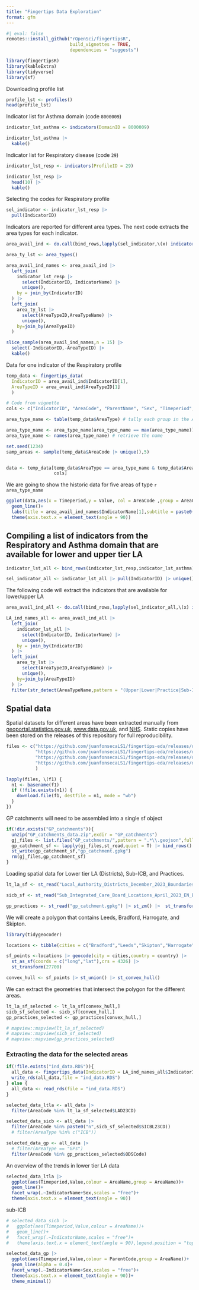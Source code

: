 ```yaml
---
title: "Fingertips Data Exploration"
format: gfm
---
```


```r
#| eval: false
remotes::install_github("rOpenSci/fingertipsR",
                        build_vignettes = TRUE,
                        dependencies = "suggests")
```

```r
library(fingertipsR)
library(kableExtra)
library(tidyverse)
library(sf)
```

Downloading profile list

```r
profile_lst <- profiles()
head(profile_lst)
```

Indicator list for Asthma domain (code `8000009`)

```r
indicator_lst_asthma <- indicators(DomainID = 8000009)

indicator_lst_asthma |>
  kable()
```

Indicator list for Respiratory disease (code `29`)

```r
indicator_lst_resp <- indicators(ProfileID = 29)

indicator_lst_resp |> 
  head(10) |> 
  kable()
```

Selecting the codes for Respiratory profile

```r
sel_indicator <- indicator_lst_resp |>
  pull(IndicatorID) 
```

Indicators are reported for different area types. The next code extracts the area types for each indicator.

```r
area_avail_ind <- do.call(bind_rows,lapply(sel_indicator,\(x) indicator_areatypes(IndicatorID = x)))
```

```r
area_ty_lst <- area_types()
```

```r
area_avail_ind_names <- area_avail_ind |>
  left_join(
    indicator_lst_resp |>
      select(IndicatorID, IndicatorName) |>
      unique(),
    by = join_by(IndicatorID)
  ) |> 
  left_join(
    area_ty_lst |> 
      select(AreaTypeID,AreaTypeName) |> 
      unique(),
    by=join_by(AreaTypeID)
  )

slice_sample(area_avail_ind_names,n = 15) |>
  select(-IndicatorID,-AreaTypeID) |>
  kable()
```

Data for one indicator of the Respiratory profile

```r
temp_data <- fingertips_data(
  IndicatorID = area_avail_ind$IndicatorID[1],
  AreaTypeID = area_avail_ind$AreaTypeID[1]
  )

```

```r
# Code from vignette 
cols <- c("IndicatorID", "AreaCode", "ParentName", "Sex", "Timeperiod", "Value")

area_type_name <- table(temp_data$AreaType) # tally each group in the AreaType field

area_type_name <- area_type_name[area_type_name == max(area_type_name)] # pick the group with the highest frequency
area_type_name <- names(area_type_name) # retrieve the name

set.seed(1234)
samp_areas <- sample(temp_data$AreaCode |> unique(),5)


data <- temp_data[temp_data$AreaType == area_type_name & temp_data$AreaCode %in% samp_areas,
                  cols]
```


We are going to show the historic data for five areas of type `r area_type_name`

```r
ggplot(data,aes(x = Timeperiod,y = Value, col = AreaCode ,group = AreaCode))+
  geom_line()+
  labs(title = area_avail_ind_names$IndicatorName[1],subtitle = paste0("Showning a sample of ", area_type_name))+
  theme(axis.text.x = element_text(angle = 90))
```

## Compiling a list of indicators from the Respiratory and Asthma domain that are available for lower and upper tier LA

```r
indicator_lst_all <- bind_rows(indicator_lst_resp,indicator_lst_asthma)

sel_indicator_all <- indicator_lst_all |> pull(IndicatorID) |> unique()
```

The following code will extract the indicators that are available for lower/upper LA

```r
area_avail_ind_all <- do.call(bind_rows,lapply(sel_indicator_all,\(x) indicator_areatypes(IndicatorID = x)))

LA_ind_names_all <- area_avail_ind_all |>
  left_join(
    indicator_lst_all |>
      select(IndicatorID, IndicatorName) |>
      unique(),
    by = join_by(IndicatorID)
  ) |> 
  left_join(
    area_ty_lst |> 
      select(AreaTypeID,AreaTypeName) |> 
      unique(),
    by=join_by(AreaTypeID)
  ) |> 
  filter(str_detect(AreaTypeName,pattern = "(Upper|Lower|Practice|Sub-ICB)"))
```

## Spatial data

Spatial datasets for different areas have been extracted manually from [geoportal.statistics.gov.uk](https://geoportal.statistics.gov.uk), [www.data.gov.uk](https://www.data.gov.uk/dataset/5b656163-8b0f-441c-a26d-d59c0bba307f/sub-integrated-care-board-locations-april-2023-en-bsc), and [NHS](https://gp-catchments-data-download-nhsgisscw.hub.arcgis.com/). Static copies have been stored on the releases of this repository for full reproducibility.

```r
files <- c("https://github.com/juanfonsecaLS1/fingertips-eda/releases/download/v0/Local_Authority_Districts_December_2023_Boundaries_UK_BFE_-2174146030568070774.gpkg",
           "https://github.com/juanfonsecaLS1/fingertips-eda/releases/download/v0/Upper_Tier_Local_Authorities_December_2022_Boundaries_UK_BFE_-8448860560432126468.gpkg",
           "https://github.com/juanfonsecaLS1/fingertips-eda/releases/download/v0/Sub_Integrated_Care_Board_Locations_April_2023_EN_BSC_-6830083509537628768.gpkg",
           "https://github.com/juanfonsecaLS1/fingertips-eda/releases/download/v0/GP_catchments_data.zip"
           )

lapply(files, \(f1) {
  n1 <- basename(f1)
  if (!file.exists(n1)) {
    download.file(f1, destfile = n1, mode = "wb")
  }
})

```

GP catchments will need to be assembled into a single sf object

```r
if(!dir.exists("GP_catchments")){
  unzip("GP_catchments_data.zip",exdir = "GP_catchments")
  gj_files <- list.files("GP_catchments/",pattern = ".*\\.geojson",full.names = T)
  gp_catchment_sf <- lapply(gj_files,st_read,quiet = T) |> bind_rows()
  st_write(gp_catchment_sf,"gp_catchment.gpkg")
  rm(gj_files,gp_catchment_sf)
}


```

Loading spatial data for Lower tier LA (Districts), Sub-ICB, and Practices.

```r
lt_la_sf <- st_read("Local_Authority_Districts_December_2023_Boundaries_UK_BFE_-2174146030568070774.gpkg")

sicb_sf <- st_read("Sub_Integrated_Care_Board_Locations_April_2023_EN_BSC_-6830083509537628768.gpkg")

gp_practices <- st_read("gp_catchment.gpkg") |> st_zm() |>  st_transform(27700)
```

We will create a polygon that contains Leeds, Bradford, Harrogate, and Skipton.

```r
library(tidygeocoder)

locations <- tibble(cities = c("Bradford","Leeds","Skipton","Harrogate"), country = "UK")

sf_points <-locations |> geocode(city = cities,country = country) |> 
  st_as_sf(coords = c("long","lat"),crs = 4326) |> 
  st_transform(27700)

convex_hull <- sf_points |> st_union() |> st_convex_hull()

```

We can extract the geometries that intersect the polygon for the different areas.

```r
lt_la_sf_selected <- lt_la_sf[convex_hull,]
sicb_sf_selected <- sicb_sf[convex_hull,]
gp_practices_selected <- gp_practices[convex_hull,]

# mapview::mapview(lt_la_sf_selected)
# mapview::mapview(sicb_sf_selected)
# mapview::mapview(gp_practices_selected)
```


### Extracting the data for the selected areas


```r
if(!file.exists("ind_data.RDS")){
  all_data <- fingertips_data(IndicatorID = LA_ind_names_all$IndicatorID,AreaTypeID = "All")
  write_rds(all_data,file = "ind_data.RDS")
} else {
  all_data <- read_rds(file = "ind_data.RDS")
}
```

```r
selected_data_ltla <- all_data |>
  filter(AreaCode %in% lt_la_sf_selected$LAD23CD)

selected_data_sicb <- all_data |>
  filter(AreaCode %in% paste0("n",sicb_sf_selected$SICBL23CD))
  # filter(AreaType %in% c("ICB"))

selected_data_gp <- all_data |> 
  # filter(AreaType == "GPs")
  filter(AreaCode %in% gp_practices_selected$ODSCode)
```


An overview of the trends in lower tier LA data
```r
selected_data_ltla |> 
  ggplot(aes(Timeperiod,Value,colour = AreaName,group = AreaName))+
  geom_line()+
  facet_wrap(.~IndicatorName+Sex,scales = "free")+
  theme(axis.text.x = element_text(angle = 90))
```


sub-ICB
```r
# selected_data_sicb |> 
#   ggplot(aes(Timeperiod,Value,colour = AreaName))+
#   geom_line()+
#   facet_wrap(.~IndicatorName,scales = "free")+
#   theme(axis.text.x = element_text(angle = 90),legend.position = "top")
```

```r
selected_data_gp |> 
  ggplot(aes(Timeperiod,Value,colour = ParentCode,group = AreaName))+
  geom_line(alpha = 0.4)+
  facet_wrap(.~IndicatorName+Sex,scales = "free")+
  theme(axis.text.x = element_text(angle = 90))+
  theme_minimal()
```








<!-- A brief explanation: -->

<!-- Full Extent (BFE) – Full resolution boundaries go to the Extent of the Realm (Low Water Mark) and are the most detailed of the boundaries. -->

<!-- Full Clipped (BFC) – Full resolution boundaries that are clipped to the coastline (Mean High Water mark). -->

<!-- Generalised Clipped (BGC) - Generalised to 20m and clipped to the coastline (Mean High Water mark) and more generalised than the BFE boundaries. -->

<!-- Super Generalised Clipped (BSC) (200m) – Generalised to 200m and clipped to the coastline (Mean High Water mark). -->

<!-- Ultra Generalised Clipped (BUC) (500m) – Generalised to 500m and clipped to the coastline (Mean High Water mark). -->

<!-- Grid, Extent (BGE) - Grid formed of equally sized cells which extend beyond the coastline. -->

<!-- Generalised, Grid (BGG) - Generalised 50m grid squares. -->
